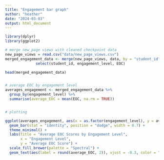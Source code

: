 ```yaml
---
title: "Engagement bar graph"
author: "heather"
date: "2024-03-03"
output: html_document
---
```


```r
library(dplyr)
library(ggplot2)

# merge new_page views with cleaned checkpoint data 
new_page_views = read.csv("data/new_page_views.csv")
merged_engagement_data <- merge(new_page_views, data, by = "student_id") |>
              select(student_id, engagement_level, EOC)

head(merged_engagement_data)


# average EOC by engagement level
averages_engagement <- merged_engagement_data %>%
  group_by(engagement_level) %>%
  summarise(average_EOC = mean(EOC, na.rm = TRUE))


# plotting

ggplot(averages_engagement, aes(x = as.factor(engagement_level), y = average_EOC, fill = as.factor(engagement_level))) +
  geom_bar(stat = "identity", position = "dodge", width = 0.7) +
  theme_minimal() +
  labs(title = "Average EOC Scores by Engagement Level",
       x = "Engagement Level",
       y = "Average EOC Score") +
  scale_fill_brewer(palette = "Spectral") +
  geom_text(aes(label = round(average_EOC, 2)), vjust = -0.3, color = "black")

```

